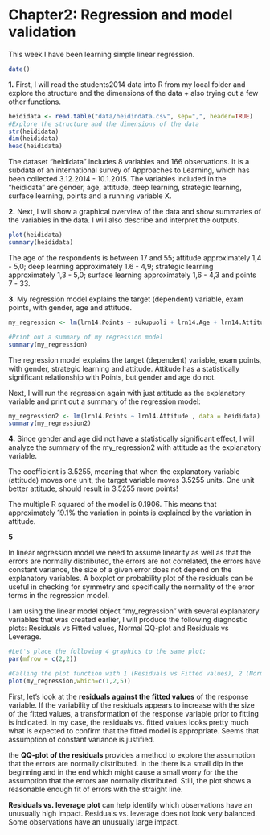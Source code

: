 # **Chapter2: Regression and model validation**

This week I have been learning simple linear regression.

```r
date()
```

**1.** First, I will read the students2014 data into R  from my local folder and explore the structure and the dimensions of the data + also trying out a few other functions.


```r
heididata <- read.table("data/heidindata.csv", sep=",", header=TRUE)
#Explore the structure and the dimensions of the data 
str(heididata)
dim(heididata)
head(heididata)
```
The dataset "heididata" includes 8 variables and 166 observations. 
It is a subdata of an international survey of Approaches to Learning, which has been collected 3.12.2014 - 10.1.2015. The variables included in the  "heididata" are gender, age, attitude, deep learning, strategic learning, surface learning, points and a running variable X.

**2.** Next, I will show a graphical overview of the data and show summaries of the variables in the data. I will also describe and interpret the outputs.

```r
plot(heididata)
summary(heididata)
```
The age of the respondents is between 17 and 55;  attitude approximately 1,4 - 5,0; deep learning approximately 1.6 - 4,9; strategic learning approximately 1,3 - 5,0; surface learning approximately 1,6 - 4,3 and points 7 - 33. 

**3.** My regression model explains the target (dependent) variable, exam points, with gender, age and attitude. 

```r

my_regression <- lm(lrn14.Points ~ sukupuoli + lrn14.Age + lrn14.Attitude , data = heididata)

#Print out a summary of my regression model
summary(my_regression)
```

The regression model explains the target (dependent) variable, exam points, with gender, strategic learning and attitude. Attitude has a statistically significant relationship with Points, but gender and age do not. 

Next, I will run the regression again with just attitude as the explanatory variable and print out a summary of the regression model:

```r
my_regression2 <- lm(lrn14.Points ~ lrn14.Attitude , data = heididata)
summary(my_regression2)
```

**4.** Since gender and age did not have a statistically significant effect, I will analyze the summary of the my_regression2 with attitude as the explanatory variable. 

The coefficient is 3.5255, meaning that when the explanatory variable (attitude) moves one unit, the target variable moves 3.5255 units. One unit better attitude, should result in 3.5255 more points! 

The multiple R squared of the model is 0.1906. This means that approximately 19.1% the variation in points is explained by the variation in attitude. 

**5**

In linear regression model we need to assume linearity as well as that the errors are normally distributed, the errors are not correlated, the errors have constant variance, the size of a given error does not depend on the explanatory variables. A boxplot or probability plot of the residuals can be useful in checking for symmetry and specifically the normality of the error terms in the regression model.

I am using the linear model object "my_regression" with several explanatory variables that was created earlier, I will produce the following diagnostic plots: Residuals vs Fitted values, Normal QQ-plot and Residuals vs Leverage. 

```r

#Let's place the following 4 graphics to the same plot:
par(mfrow = c(2,2))

#Calling the plot function with 1 (Residuals vs Fitted values), 2 (Normal QQ-plot) & 5 (Residuals vs Leverage). 
plot(my_regression,which=c(1,2,5)) 

```


First, let's look at the **residuals against the fitted values** of the response variable. If the variability of the residuals appears to increase with the size of the fitted values, a transformation of the response variable prior to fitting is indicated. In my case, the residuals vs. fitted values looks pretty much what is expected to confirm that the fitted model is appropriate. Seems that assumption of constant variance is justified.
 
the **QQ-plot of the residuals** provides a method to explore the assumption that the errors are normally distributed. In the there is a small dip in the beginning and in the end which might cause a small worry for the the assumption that the errors are normally distributed. Still, the plot shows a reasonable enough fit of errors with the straight line.

**Residuals vs. leverage plot** can help identify which observations have an unusually high impact. Residuals vs. leverage does not look very balanced. Some observations have an unusually large impact.
